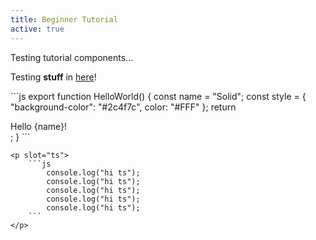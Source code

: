 ```yaml
---
title: Beginner Tutorial
active: true
---
```



Testing tutorial components...

<Aside type="note">
	Testing <b>stuff</b> in <a href="http://google.com">here</a>!
</Aside>

<CodeSample>
	<p slot="js">
		```js
			export function HelloWorld() {
				const name = "Solid";
				const style = { "background-color": "#2c4f7c", color: "#FFF" };
				return <div style={style}>Hello {name}!</div>;
			}
			```
	</p>

    <p slot="ts">
    	```js
    		console.log("hi ts");
    		console.log("hi ts");
    		console.log("hi ts");
    		console.log("hi ts");
    		console.log("hi ts");
    	```
    </p>

</CodeSample>
